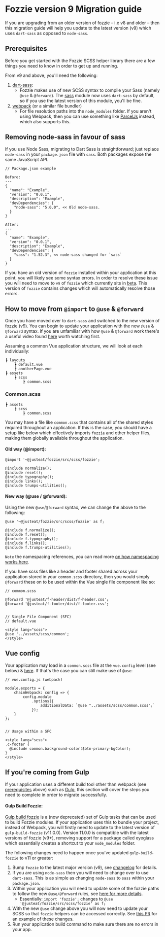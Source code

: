 <Meta title="Documentation/Guides/Fozzie/Fozzie Migration Guide"/>

# Fozzie version 9 Migration guide

If you are upgrading from an older version of fozzie – i.e v8 and older – then this migration guide will help you update to the latest version (v9) which uses `dart-sass` as opposed to `node-sass`.

<a name="prerequisites"></a><h2>Prerequisites</h2>

Before you get started with the Fozzie SCSS helper library there are a few things you need to know in order to get up and running.

From v9 and above, you'll need the following:

1. [dart-sass](https://sass-lang.com/dart-sass):
    - Fozzie makes use of new SCSS syntax to compile your Sass (namely `@use` & `@forward`). The [sass](https://www.npmjs.com/package/sass) module now uses `dart-sass` by default, so if you use the latest version of this module, you'll be fine.
2. [webpack](https://webpack.js.org/) (or a similar file bundler)
    - For file resolution paths into the `node_modules` folder. If you aren't using Webpack, then you can use something like [ParcelJs](https://parceljs.org/) instead, which also supports this.

<a name="removing-node-sass"></a><h2>Removing node-sass in favour of sass</h2>

If you use Node Sass, migrating to Dart Sass is straightforward; just replace `node-sass` in your `package.json` file with `sass`. Both packages expose the same JavaScript API.

```
// Package.json example

Before:
---
{
  "name": "Example",
  "version": "0.0.1",
  "description": "Example",
  "devDependencies": {
    "node-sass": "5.0.0", << Old node-sass.
  }
}

After:
---
{
  "name": "Example",
  "version": "0.0.1",
  "description": "Example",
  "devDependencies": {
    "sass": "1.52.3", << node-sass changed for `sass`
  }
}
```

If you have an old version of `fozzie` installed within your application at this point, you will likely see some syntax errors. In order to resolve these issue you will need to move to `v9` of `fozzie` which currently sits in [beta](https://www.npmjs.com/package/@justeat/fozzie/v/9.0.0-beta.5).
This version of `fozzie` contains changes which will automatically resolve those errors.

<a name="scheme"></a><h2>How to move from `@import` to `@use` & `@forward`</h2>

Once you have moved over to `dart-sass` and switched to the new version of fozzie (v9). You can begin to update your application with the new `@use` & `@forward` syntax. If you are unfamiliar with how `@use` & `@forward` work there's a useful video found [here](https://www.youtube.com/watch?v=CR-a8upNjJ0&ab_channel=KevinPowell) worth watching first.

Assuming a common Vue application structure, we will look at each individually:

```
┣ layouts
    ┣ default.vue
    ┣ anotherPage.vue
┣ assets
    ┣ scss
        ┣ common.scss
```

### Common.scss

```
┣ assets
    ┣ scss
        ┣ common.scss
```

You may have a file like `common.scss` that contains all of the shared styles required throughout an application. If this is the case, you should have a setup like below which effectively imports `fozzie` and other helper files, making them globally available throughout the application.

#### Old way (@import):
```
@import '~@justeat/fozzie/src/scss/fozzie';

@include normalize();
@include reset();
@include typography();
@include links();
@include trumps-utilities();
```

#### New way (@use / @forward):

Using the new `@use`/`@forward` syntax, we can change the above to the following:

```
@use '~@justeat/fozzie/src/scss/fozzie' as f;

@include f.normalize();
@include f.reset();
@include f.typography();
@include f.links();
@include f.trumps-utilities();
```

`Note` the namespacing references, you can read more [on how namespacing works here](https://sass-lang.com/documentation/at-rules/use#choosing-a-namespace).

If you have scss files like a header and footer shared across your application stored in your `common.scss` directory, then you would simply `@forward` these on to be used within the Vue single file component like so:

```
// common.scss

@forward '@justeat/f-header/dist/f-header.css';
@forward '@justeat/f-footer/dist/f-footer.css';


// Single File Component (SFC)
// default.vue

<style lang="scss">
@use '../assets/scss/common';
</style>

```

<a name="vue-config"></a><h2>Vue config</h2>

Your application may load in a `common.scss` file at the `vue.config` level (see below) & [here](https://github.com/justeat/fozzie-components/blob/master/packages/components/organisms/f-header/vue.config.js#L21). If that's the case you can still make use of `@use`:

```
// vue.config.js (webpack)

module.exports = {
    chainWebpack: config => {
        config.module
            .options({
                additionalData: `@use "../assets/scss/common.scss";`
            });
    }
};


// Usage within a SFC

<style lang="scss">
.c-footer {
  @include common.background-color($btn-primary-bgColor);
}
</style>
```

<a name="gulp-migration"></a><h2>If you're coming from Gulp</h2>

If your application uses a different build tool other than webpack (see [prerequisites](#prerequisites) above) such as [Gulp](https://gulpjs.com/), this section will cover the steps you need to complete in order to migrate successfully.

#### Gulp Build Fozzie:

[Gulp build fozzie](https://github.com/justeat/gulp-build-fozzie) is a (now deprecated) set of Gulp tasks that can be used to build Fozzie modules. If your application uses this to bundle your project, instead of Webpack, you will firstly need to update to the latest version of `gulp-build-fozzie` (v11.0.0). Version 11.0.0 is compatible with the latest versions of fozzie (v9+), removing support for a package called eyeglass which essentially creates a shortcut to your `node_modules` folder.

The following changes need to happen once you've updated `gulp-build-fozzie` to v11 or greater:
1. Bump `fozzie` to the latest major version (v9), see [changelog](https://github.com/justeat/fozzie/blob/master/CHANGELOG.md) for details.
2. If you are using `node-sass` then you will need to change over to use `dart-sass`.  This is as simple as changing `node-sass` to `sass` within your `package.json`.
3. Within your application you will need to update some of the fozzie paths to follow the new `@use/@forward` rules, see [here for more details](#new-way-use--forward).
    - Essentially:
        `import 'fozzie';` changes to `@use '@justeat/fozzie/src/scss/fozzie' as f;`
4. With the new `@use` change above you will now need to update your SCSS so that `fozzie` helpers can be accessed correctly. See [this PR](https://github.com/justeat/fozzie-components/pull/2033) for an example of these changes.
5. Run your application build command to make sure there are no errors in your app.
